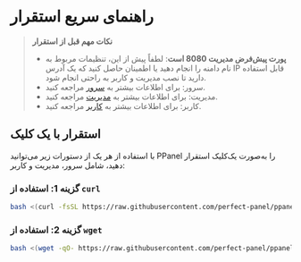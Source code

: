 # راهنمای سریع استقرار

> **نکات مهم قبل از استقرار**
>
> - **پورت پیش‌فرض مدیریت 8080 است**: لطفاً پیش از این، تنظیمات مربوط به نام دامنه را انجام دهید یا اطمینان حاصل کنید که یک آدرس IP قابل استفاده دارید تا نصب مدیریت و کاربر به راحتی انجام شود.
> - سرور: برای اطلاعات بیشتر به [سرور](/fa-IR/docs/server/config) مراجعه کنید.
> - مدیریت: برای اطلاعات بیشتر به [مدیریت](/fa-IR/docs/admin/config) مراجعه کنید.
> - کاربر: برای اطلاعات بیشتر به [کاربر](/fa-IR/docs/user/config) مراجعه کنید.

## استقرار با یک کلیک

با استفاده از هر یک از دستورات زیر می‌توانید PPanel را به‌صورت یک‌کلیک استقرار دهید، شامل سرور، مدیریت و کاربر:

### گزینه 1: استفاده از `curl`

```bash
bash <(curl -fsSL https://raw.githubusercontent.com/perfect-panel/ppanel-script/refs/heads/main/install.sh)
```

### گزینه 2: استفاده از `wget`

```bash
bash <(wget -qO- https://raw.githubusercontent.com/perfect-panel/ppanel-script/refs/heads/main/install.sh)
```



<Giscus />
